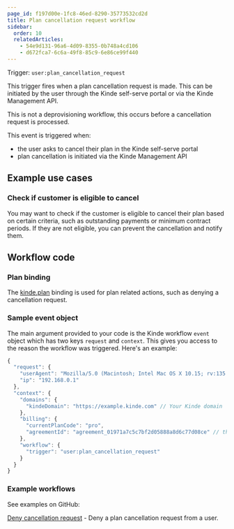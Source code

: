 ```yaml
---
page_id: f197d00e-1fc8-46ed-8290-35773532cd2d
title: Plan cancellation request workflow
sidebar:
  order: 10
  relatedArticles:
    - 54e9d131-96a6-4d09-8355-0b748a4cd106
    - d672fca7-6c6a-49f8-85c9-6e86ce99f440
---
```


Trigger: `user:plan_cancellation_request`

This trigger fires when a plan cancellation request is made. This can be initiated by the user through the Kinde self-serve portal or via the Kinde Management API.

This is not a deprovisioning workflow, this occurs before a cancellation request is processed.

This event is triggered when:

- the user asks to cancel their plan in the Kinde self-serve portal
- plan cancellation is initiated via the Kinde Management API

## Example use cases

### Check if customer is eligible to cancel

You may want to check if the customer is eligible to cancel their plan based on certain criteria, such as outstanding payments or minimum contract periods. If they are not eligible, you can prevent the cancellation and notify them.

## Workflow code

### Plan binding

The [kinde.plan](/workflows/bindings/plan-binding/) binding is used for plan related actions, such as denying a cancellation request.

### Sample event object

The main argument provided to your code is the Kinde workflow `event` object which has two keys `request` and `context`. This gives you access to the reason the workflow was triggered. Here's an example:

```js
{
  "request": {
    "userAgent": "Mozilla/5.0 (Macintosh; Intel Mac OS X 10.15; rv:135.0) Gecko/20100101 Firefox/135.0",
    "ip": "192.168.0.1"
  },
  "context": {
    "domains": {
      "kindeDomain": "https://example.kinde.com" // Your Kinde domain
    },
    "billing": {
      "currentPlanCode": "pro",
      "agreementId": "agreement_01971a7c5c7bf2d05888a8d6c77d08ce" // the subscription ID in Kinde
    },
    "workflow": {
      "trigger": "user:plan_cancellation_request"
    }
  }
}
```

### Example workflows

See examples on GitHub:

[Deny cancellation request](https://github.com/kinde-starter-kits/workflow-examples/blob/main/planCancellationRequest/denyPlanCancellation.ts) - Deny a plan cancellation request from a user.
